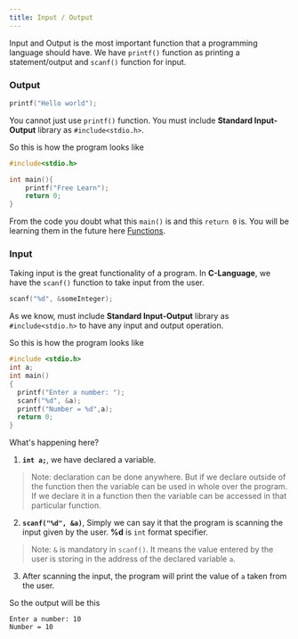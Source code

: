```yaml
---
title: Input / Output
---
```


Input and Output is the most important function that a programming language should have. 
We have `printf()` function as printing a statement/output and `scanf()` function for input.

### Output ###

```c
printf("Hello world");
```

You cannot just use `printf()` function. You must include **Standard Input-Output** library as `#include<stdio.h>`.

So this is how the program looks like

```c
#include<stdio.h>

int main(){
    printf("Free Learn");
    return 0;
}
```

From the code you doubt what this `main()` is and this `return 0` is. 
You will be learning them in the future here [Functions](functions).

### Input ###

Taking input is the great functionality of a program. 
In **C-Language**, we have the `scanf()` function to take input from the user.

```c
scanf("%d", &someInteger);
```

As we know, must include **Standard Input-Output** library as `#include<stdio.h>` to have any input and output operation.

So this is how the program looks like

```c
#include <stdio.h>
int a;
int main()
{
  printf("Enter a number: ");
  scanf("%d", &a);  
  printf("Number = %d",a);
  return 0;
}
```

What's happening here?

  1. **`int a;`**, we have declared a variable.

  > Note: declaration can be done anywhere. 
    But if we declare outside of the function then the variable can be used in whole over the program.
    If we declare it in a function then the variable can be accessed in that particular function.

  2. **`scanf("%d", &a)`**, Simply we can say it that the program is scanning the input given by the user. 
  **%d** is `int` format specifier.

  > Note: `&` is mandatory in `scanf()`. 
  It means the value entered by the user is storing in the address of the declared variable `a`.

  3. After scanning the input, the program will print the value of `a` taken from the user.

  So the output will be this

  ```
  Enter a number: 10
  Number = 10
  ```